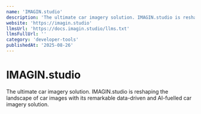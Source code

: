 ```yaml
---
name: 'IMAGIN.studio'
description: 'The ultimate car imagery solution. IMAGIN.studio is reshaping the landscape of car images with its remarkable data-driven and AI-fuelled car imagery solution.'
website: 'https://imagin.studio'
llmsUrl: 'https://docs.imagin.studio/llms.txt'
llmsFullUrl: ''
category: 'developer-tools'
publishedAt: '2025-08-26'
---
```


# IMAGIN.studio

The ultimate car imagery solution. IMAGIN.studio is reshaping the landscape of car images with its remarkable data-driven and AI-fuelled car imagery solution.
